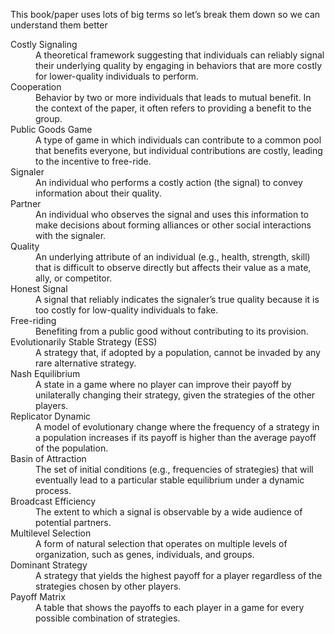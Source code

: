 This book/paper uses lots of big terms so let's break them down so we can understand them better

Costly Signaling
: A theoretical framework suggesting that individuals can reliably signal their underlying quality by engaging in behaviors that are more costly for lower-quality individuals to perform.

Cooperation
: Behavior by two or more individuals that leads to mutual benefit. In the context of the paper, it often refers to providing a benefit to the group.

Public Goods Game
: A type of game in which individuals can contribute to a common pool that benefits everyone, but individual contributions are costly, leading to the incentive to free-ride.

Signaler
: An individual who performs a costly action (the signal) to convey information about their quality.

Partner
: An individual who observes the signal and uses this information to make decisions about forming alliances or other social interactions with the signaler.

Quality
: An underlying attribute of an individual (e.g., health, strength, skill) that is difficult to observe directly but affects their value as a mate, ally, or competitor.

Honest Signal
: A signal that reliably indicates the signaler's true quality because it is too costly for low-quality individuals to fake.

Free-riding
: Benefiting from a public good without contributing to its provision.

Evolutionarily Stable Strategy (ESS)
: A strategy that, if adopted by a population, cannot be invaded by any rare alternative strategy.

Nash Equilibrium
: A state in a game where no player can improve their payoff by unilaterally changing their strategy, given the strategies of the other players.

Replicator Dynamic
: A model of evolutionary change where the frequency of a strategy in a population increases if its payoff is higher than the average payoff of the population.

Basin of Attraction
: The set of initial conditions (e.g., frequencies of strategies) that will eventually lead to a particular stable equilibrium under a dynamic process.

Broadcast Efficiency
: The extent to which a signal is observable by a wide audience of potential partners.

Multilevel Selection
: A form of natural selection that operates on multiple levels of organization, such as genes, individuals, and groups.

Dominant Strategy
: A strategy that yields the highest payoff for a player regardless of the strategies chosen by other players.

Payoff Matrix
: A table that shows the payoffs to each player in a game for every possible combination of strategies.
